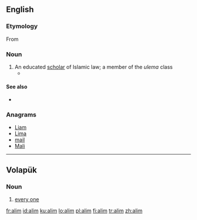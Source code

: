 {{also|alım|Alım}}
==English==

===Etymology===

From {{etyl|ar}} {{term|lang=ar|sc=Arab|عالِم}}

===Noun===
{{en-noun}}

# An educated [[scholar]] of Islamic law; a member of the ''ulema'' class
#* {{quote-news|2007|February 25|Carla Power|A Secret History|New York Times|url=http://www.nytimes.com/2007/02/25/magazine/25wwlnEssay.t.html
|passage=Akram is a working '''alim''', lecturing in mosques and universities and dispensing fatwas on issues like inheritance and divorce. }}

====See also====
* {{pedialite|Ulema}}

===Anagrams===
* [[Liam#English|Liam]]
* [[Lima#English|Lima]]
* [[mail#English|mail]]
* [[Mali#English|Mali]]

----

==Volapük==
===Noun===
{{head|vo|noun|plural|[[alims]]}}
# [[every one]]

[[fr:alim]]
[[id:alim]]
[[ku:alim]]
[[lo:alim]]
[[pl:alim]]
[[fi:alim]]
[[tr:alim]]
[[zh:alim]]